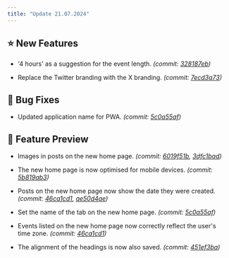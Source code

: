 ```yaml
---
title: "Update 21.07.2024"
---
```



<Releases server="2.12.1" serverNew frontend="1.10.1" frontendNew/>

## ⭐ New Features

* '4 hours' as a suggestion for the event length. _(commit: [328187eb](https://github.com/Alf-Melmac/slotbot-frontend/commit/328187eb789da1e6635c6c06bc39af7f2abf6914))_

* Replace the Twitter branding with the X branding. _(commit: [7ecd3a73](https://github.com/Alf-Melmac/slotbot-frontend/commit/7ecd3a73d992e89bd80cf1b36f1cc3069283316a))_

## 🐞 Bug Fixes

* Updated application name for PWA. _(commit: [5c0a55af](https://github.com/Alf-Melmac/slotbot-frontend/commit/5c0a55af69cb2e5ed753e2ca70b0da790c4729cb))_

## 🔮 Feature Preview

* Images in posts on the new home page. _(commit: [6019f51b](https://github.com/Alf-Melmac/slotbot-frontend/commit/6019f51b6ac2b70b96450f62e76870559f233182), [3dfc1bad](https://github.com/Alf-Melmac/slotbotServer/commit/3dfc1badd3863934500f4fc5856f964ed2329a75))_

* The new home page is now optimised for mobile devices. _(commit: [5b819ab3](https://github.com/Alf-Melmac/slotbot-frontend/commit/5b819ab37b399ca8f31abd12a0791e26ea20ca7a))_

* Posts on the new home page now show the date they were created. _(commit: [46ca1cd1](https://github.com/Alf-Melmac/slotbot-frontend/commit/46ca1cd12c11cd0a877265df92182f009f6a72eb), [ae50d4ae](https://github.com/Alf-Melmac/slotbotServer/commit/ae50d4ae38d0a4ba5482ef1b2475f4fd3a31bfec))_

* Set the name of the tab on the new home page. _(commit: [5c0a55af](https://github.com/Alf-Melmac/slotbot-frontend/commit/5c0a55af69cb2e5ed753e2ca70b0da790c4729cb))_

* Events listed on the new home page now correctly reflect the user's time zone. _(commit: [46ca1cd1](https://github.com/Alf-Melmac/slotbot-frontend/commit/46ca1cd12c11cd0a877265df92182f009f6a72eb))_

* The alignment of the headings is now also saved. _(commit: [451ef3ba](https://github.com/Alf-Melmac/slotbotServer/commit/451ef3ba44eae03c66177c4f81dfd7640925357b))_
